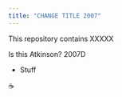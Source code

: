 ```yaml
---
title: "CHANGE TITLE 2007"
---
```


This repository contains XXXXX

Is this Atkinson? 2007D

-   Stuff

☕

